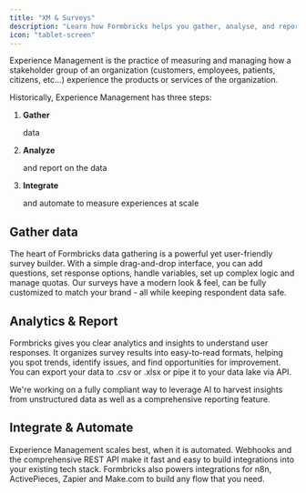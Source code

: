 ```yaml
---
title: "XM & Surveys"
description: "Learn how Formbricks helps you gather, analyse, and report experience data."
icon: "tablet-screen"
---
```


Experience Management is the practice of measuring and managing how a stakeholder group of an organization (customers, employees, patients, citizens, etc...) experience the products or services of the organization.

Historically, Experience Management has three steps:

1. **Gather**

    data

2. **Analyze**

    and report on the data

3. **Integrate**

    and automate to measure experiences at scale

## Gather data

The heart of Formbricks data gathering is a powerful yet user-friendly survey builder. With a simple drag-and-drop interface, you can add questions, set response options, handle variables, set up complex logic and manage quotas. Our surveys have a modern look & feel, can be fully customized to match your brand - all while keeping respondent data safe.

## Analytics & Report

Formbricks gives you clear analytics and insights to understand user responses. It organizes survey results into easy-to-read formats, helping you spot trends, identify issues, and find opportunities for improvement. You can export your data to .csv or .xlsx or pipe it to your data lake via API.

We're working on a fully compliant way to leverage AI to harvest insights from unstructured data as well as a comprehensive reporting feature.

## Integrate & Automate

Experience Management scales best, when it is automated. Webhooks and the comprehensive REST API make it fast and easy to build integrations into your existing tech stack. Formbricks also powers integrations for n8n, ActivePieces, Zapier and Make.com to build any flow that you need.
